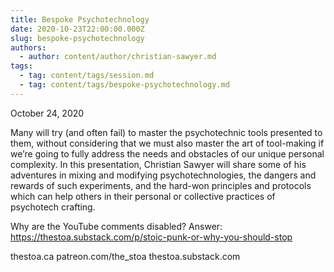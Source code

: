 ```yaml
---
title: Bespoke Psychotechnology
date: 2020-10-23T22:00:00.000Z
slug: bespoke-psychotechnology
authors:
  - author: content/author/christian-sawyer.md
tags:
  - tag: content/tags/session.md
  - tag: content/tags/bespoke-psychotechnology.md
---
```


October 24, 2020

Many will try (and often fail) to master the psychotechnic tools presented to them, without considering that we must also master the art of tool-making if we’re going to fully address the needs and obstacles of our unique personal complexity.  In this presentation, Christian Sawyer will share some of his adventures in mixing and modifying psychotechnologies, the dangers and rewards of such experiments, and the hard-won principles and protocols which can help others in their personal or collective practices of psychotech crafting.

Why are the YouTube comments disabled? Answer: https://thestoa.substack.com/p/stoic-punk-or-why-you-should-stop

thestoa.ca
patreon.com/the_stoa
thestoa.substack.com
